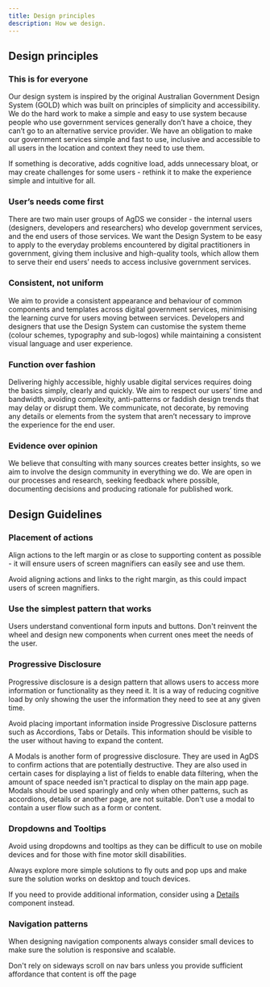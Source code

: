 ```yaml
---
title: Design principles
description: How we design.
---
```


## Design principles

### This is for everyone

Our design system is inspired by the original Australian Government Design System (GOLD) which was built on principles of simplicity and accessibility. We do the hard work to make a simple and easy to use system because people who use government services generally don’t have a choice, they can’t go to an alternative service provider. We have an obligation to make our government services simple and fast to use, inclusive and accessible to all users in the location and context they need to use them.

If something is decorative, adds cognitive load, adds unnecessary bloat, or may create challenges for some users - rethink it to make the experience simple and intuitive for all.

### User’s needs come first

There are two main user groups of AgDS we consider - the internal users (designers, developers and researchers) who develop government services, and the end users of those services. We want the Design System to be easy to apply to the everyday problems encountered by digital practitioners in government, giving them inclusive and high-quality tools, which allow them to serve their end users’ needs to access inclusive government services.

### Consistent, not uniform

We aim to provide a consistent appearance and behaviour of common components and templates across digital government services, minimising the learning curve for users moving between services. Developers and designers that use the Design System can customise the system theme (colour schemes, typography and sub-logos) while maintaining a consistent visual language and user experience.

### Function over fashion

Delivering highly accessible, highly usable digital services requires doing the basics simply, clearly and quickly. We aim to respect our users’ time and bandwidth, avoiding complexity, anti-patterns or faddish design trends that may delay or disrupt them. We communicate, not decorate, by removing any details or elements from the system that aren’t necessary to improve the experience for the end user.

### Evidence over opinion

We believe that consulting with many sources creates better insights, so we aim to involve the design community in everything we do. We are open in our processes and research, seeking feedback where possible, documenting decisions and producing rationale for published work.

## Design Guidelines

### Placement of actions

Align actions to the left margin or as close to supporting content as possible - it will ensure users of screen magnifiers can easily see and use them.

Avoid aligning actions and links to the right margin, as this could impact users of screen magnifiers.

### Use the simplest pattern that works

Users understand conventional form inputs and buttons. Don't reinvent the wheel and design new components when current ones meet the needs of the user.

### Progressive Disclosure

Progressive disclosure is a design pattern that allows users to access more information or functionality as they need it. It is a way of reducing cognitive load by only showing the user the information they need to see at any given time.

Avoid placing important information inside Progressive Disclosure patterns such as Accordions, Tabs or Details. This information should be visible to the user without having to expand the content.

A Modals is another form of progressive disclosure. They are used in AgDS to confirm actions that are potentially destructive. They are also used in certain cases for displaying a list of fields to enable data filtering, when the amount of space needed isn't practical to display on the main app page. Modals should be used sparingly and only when other patterns, such as accordions, details or another page, are not suitable. Don't use a modal to contain a user flow such as a form or content.

### Dropdowns and Tooltips

Avoid using dropdowns and tooltips as they can be difficult to use on mobile devices and for those with fine motor skill disabilities.

Always explore more simple solutions to fly outs and pop ups and make sure the solution works on desktop and touch devices.

If you need to provide additional information, consider using a [Details](/components/details) component instead.

### Navigation patterns

When designing navigation components always consider small devices to make sure the solution is responsive and scalable.

Don't rely on sideways scroll on nav bars unless you provide sufficient affordance that content is off the page
